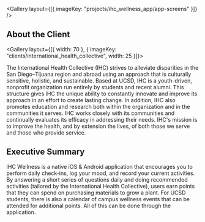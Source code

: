 
<Gallery layout={[{ imageKey: "projects/ihc_wellness_app/app-screens" }]} />

## About the Client

<Gallery layout={[{ width: 70 }, { imageKey: "clients/international_health_collective", width: 25 }]}>

The International Health Collective (IHC) strives to alleviate disparities in the San Diego–Tijuana region and abroad using an approach that is culturally sensitive, holistic, and sustainable. Based at UCSD, IHC is a youth-driven, nonprofit organization run entirely by students and recent alumni. This structure gives IHC the unique ability to constantly innovate and improve its approach in an effort to create lasting change. In addition, IHC also promotes education and research both within the organization and in the communities it serves. IHC works closely with its communities and continually evaluates its efficacy in addressing their needs. IHC's mission is to improve the health, and by extension the lives, of both those we serve and those who provide service.

</Gallery>

## Executive Summary

IHC Wellness is a native iOS & Android application that encourages you to perform daily check-ins, log your mood, and record your current activities. By answering a short series of questions daily and doing recommended activities (tailored by the International Health Collective), users earn points that they can spend on purchasing materials to grow a plant. For UCSD students, there is also a calendar of campus wellness events that can be attended for additional points. All of this can be done through the application.
